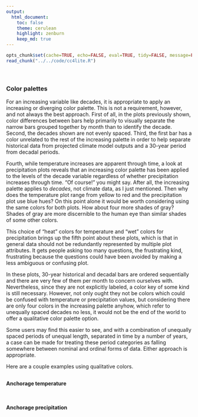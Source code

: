 ```yaml
---
output:
  html_document:
    toc: false
    theme: cerulean
    highlight: zenburn
    keep_md: true
---
```


```r
opts_chunk$set(cache=TRUE, echo=FALSE, eval=TRUE, tidy=FALSE, message=FALSE, warning=FALSE, results="asis", comment=NA)
read_chunk("../../code/cc4lite.R")
```

```r
```

```r
```

##
##
### Color palettes

For an increasing variable like decades, it is appropriate to apply an increasing or diverging color palette.
This is not a requirement, however, and not always the best approach.
First of all, in the plots previously shown, color differences between bars help primarily to visually separate the narrow bars grouped together by month than to identify the decade.
Second, the decades shown are not evenly spaced.
Third, the first bar has a color unrelated to the rest of the increasing palette in order to help separate historical data from projected climate model outputs and a 30-year period from decadal periods.

Fourth, while temperature increases are apparent through time, a look at precipitation plots reveals that an increasing color palette has been applied to the levels of the decade variable regardless of whether precipitation increases through time.
"Of course!" you might say. After all, the increasing palette applies to *decades*, not climate data, as I just mentioned.
Then why does the temperature plot range from yellow to red and the precipitation plot use blue hues?
On this point alone it would be worth considering using the same colors for both plots. How about four more shades of gray? Shades of gray are more discernible to the human eye than similar shades of some other colors.

This choice of "heat" colors for temperature and "wet" colors for precipitation brings up the fifth point about these plots, which is that in general data should not be redundantly represented by multiple plot attributes.
It gets people asking too many questions, the frustrating kind, frustrating because the questions could have been avoided by making a less ambiguous or confusing plot.

In these plots, 30-year historical and decadal bars are ordered sequentially and there are very few of them per month to concern ourselves with.
Nevertheless, since they are not explicitly labeled, a color key of some kind is still necessary.
However, not only ought they not be colors which could be confused with temperature or precipitation values, but considering there are only four colors in the increasing palette anyhow,
which refer to unequally spaced decades no less, it would not be the end of the world to offer a qualitative color palette option.

Some users may find this easier to see, and with a combination of unequally spaced periods of unequal length, separated in time by a number of years,
a case can be made for treating these period categories as falling somewhere between nominal and ordinal forms of data.
Either approach is appropriate.

Here are a couple examples using qualitative colors.

##
#### Anchorage temperature

```r
```

##
#### Anchorage precipitation

```r
```

<style>iframe.rChart{ width: 100%; height: 500px;}</style>

